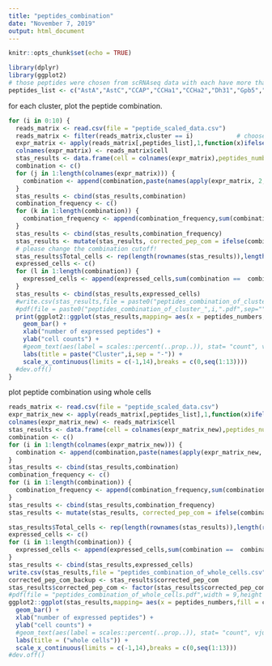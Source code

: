 ```yaml
---
title: "peptides_combination"
date: "November 7, 2019"
output: html_document
---
```


```r
knitr::opts_chunk$set(echo = TRUE)
```

```r
library(dplyr)
library(ggplot2)
# those peptides were chosen from scRNAseq data with each have more than 200 total detected UMIs
peptides_list <- c("AstA","AstC","CCAP","CCHa1","CCHa2","Dh31","Gpb5","ITP","Mip","NPF","Nplp2","sNPF","Tk","CG13565")
```

for each cluster, plot the peptide combination.
```r
for (i in 0:10) {
  reads_matrix <- read.csv(file = "peptide_scaled_data.csv")
  reads_matrix <- filter(reads_matrix,cluster == i)            # choose using which cluster!
  expr_matrix <- apply(reads_matrix[,peptides_list],1,function(x)ifelse(x >= 0.5,1,0)) # define expression cutoff: scaled value > 0.5
  colnames(expr_matrix) <- reads_matrix$cell
  stas_results <- data.frame(cell = colnames(expr_matrix),peptides_numbers = apply(expr_matrix, 2, function(x)sum(x)))
  combination <- c()
  for (j in 1:length(colnames(expr_matrix))) {
    combination <- append(combination,paste(names(apply(expr_matrix, 2, function(x)which(x==1))[[j]]),collapse = "+"))
  }
  stas_results <- cbind(stas_results,combination)
  combination_frequency <- c()
  for (k in 1:length(combination)) {
    combination_frequency <- append(combination_frequency,sum(combination ==  combination[k])/length(combination))
  }
  stas_results <- cbind(stas_results,combination_frequency)
  stas_results <- mutate(stas_results, corrected_pep_com = ifelse(combination_frequency > 0.03,as.character(combination),"others"))
  # please change the combination cutoff!
  stas_results$Total_cells <- rep(length(rownames(stas_results)),length(rownames(stas_results)))
  expressed_cells <- c()
  for (l in 1:length(combination)) {
    expressed_cells <- append(expressed_cells,sum(combination ==  combination[l]))
  }
  stas_results <- cbind(stas_results,expressed_cells)
  #write.csv(stas_results,file = paste0("peptides_combination_of_cluster_",i,".csv",sep=""))
  #pdf(file = paste0("peptides_combination_of_cluster_",i,".pdf",sep=""),width = 9,height = 6)
  print(ggplot2::ggplot(stas_results,mapping= aes(x = peptides_numbers,fill = as.factor(corrected_pep_com)))+
    geom_bar() +
    xlab("number of expressed peptides") +
    ylab("cell counts") +
    #geom_text(aes(label = scales::percent(..prop..)), stat= "count", vjust = -.5) +
    labs(title = paste("Cluster",i,sep = "-")) +
    scale_x_continuous(limits = c(-1,14),breaks = c(0,seq(1:13))))
  #dev.off()
}
```

plot peptide combination using whole cells

```r
reads_matrix <- read.csv(file = "peptide_scaled_data.csv")
expr_matrix_new <- apply(reads_matrix[,peptides_list],1,function(x)ifelse(x >= 0.5,1,0))  # define expression cutoff: scaled value > 0.5
colnames(expr_matrix_new) <- reads_matrix$cell
stas_results <- data.frame(cell = colnames(expr_matrix_new),peptides_numbers = apply(expr_matrix_new, 2, function(x)sum(x)))
combination <- c()
for (i in 1:length(colnames(expr_matrix_new))) {
  combination <- append(combination,paste(names(apply(expr_matrix_new, 2, function(x)which(x==1))[[i]]),collapse = "+"))
}
stas_results <- cbind(stas_results,combination)
combination_frequency <- c()
for (i in 1:length(combination)) {
  combination_frequency <- append(combination_frequency,sum(combination ==  combination[i])/length(combination))
}
stas_results <- cbind(stas_results,combination_frequency)
stas_results <- mutate(stas_results, corrected_pep_com = ifelse(combination_frequency > 0.01,as.character(combination),"others")) # for the peptides_combination is "", it's frequency is 0.006, has been transferd to "others"

stas_results$Total_cells <- rep(length(rownames(stas_results)),length(rownames(stas_results)))
expressed_cells <- c()
for (i in 1:length(combination)) {
  expressed_cells <- append(expressed_cells,sum(combination ==  combination[i]))
}
stas_results <- cbind(stas_results,expressed_cells)
write.csv(stas_results,file = "peptides_combination_of_whole_cells.csv")
corrected_pep_com_backup <- stas_results$corrected_pep_com
stas_results$corrected_pep_com <- factor(stas_results$corrected_pep_com,levels = c(sort(unique(stas_results$corrected_pep_com))[-17],"others"))
#pdf(file = "peptides_combination_of_whole_cells.pdf",width = 9,height = 6)
ggplot2::ggplot(stas_results,mapping= aes(x = peptides_numbers,fill = corrected_pep_com))+
  geom_bar() +
  xlab("number of expressed peptides") +
  ylab("cell counts") +
  #geom_text(aes(label = scales::percent(..prop..)), stat= "count", vjust = -.5) +
  labs(title = ("whole cells")) +
  scale_x_continuous(limits = c(-1,14),breaks = c(0,seq(1:13)))
#dev.off()
```

